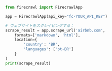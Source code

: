 ```python Python
from firecrawl import FirecrawlApp

app = FirecrawlApp(api_key="fc-YOUR_API_KEY")

# ウェブサイトをスクレイピングする：
scrape_result = app.scrape_url('airbnb.com', 
    formats=['markdown', 'html'], 
    location={
        'country': 'BR',
        'languages': ['pt-BR']
    }
)
print(scrape_result)
```
